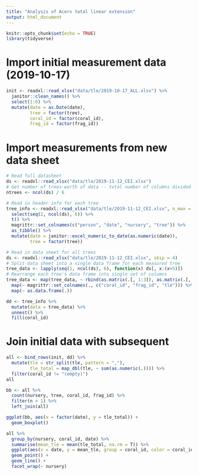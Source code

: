 ```yaml
---
title: "Analysis of Acerv total linear extension"
output: html_document
---
```


```r
knitr::opts_chunk$set(echo = TRUE)
library(tidyverse)
```

# Import initial measurement data (2019-10-17)
```r
init <- readxl::read_xlsx("data/tle/2019-10-17_ALL.xlsx") %>%
  janitor::clean_names() %>%
  select(1:6) %>%
  mutate(date = as.Date(date),
         tree = factor(tree),
         coral_id = factor(coral_id),
         frag_id = factor(frag_id))
```

# Import measurements from new data sheet
```r
# Read full datasheet
ds <- readxl::read_xlsx("data/tle/2019-11-12_CEI.xlsx")
# Get number of trees-worth of data -- total number of columns divided by 6 (6 columns per tree-worth of data)
ntrees <- ncol(ds) / 6

# Read in header info for each tree
tree_info <- readxl::read_xlsx("data/tle/2019-11-12_CEI.xlsx", n_max = 4, col_names = F) %>%
  select(seq(2, ncol(ds), 6)) %>%
  t() %>%
  magrittr::set_colnames(c("person", "date", "nursery", "tree")) %>%
  as_tibble() %>%
  mutate(date = janitor::excel_numeric_to_date(as.numeric(date)),
         tree = factor(tree))

# Read in data sheet for all trees
ds <- readxl::read_xlsx("data/tle/2019-11-12_CEI.xlsx", skip = 4)
# Split data sheet into a single data frame for each measured tree
tree_data <- lapply(seq(1, ncol(ds), 6), function(x) ds[, x:(x+5)])
# Rearrange each tree's data frame into single set of columns
tree_data <- map(tree_data, ~ rbind(as.matrix(.[, 1:3]), as.matrix(.[, 4:6]))) %>%
  map(~ magrittr::set_colnames(., c("coral_id", "frag_id", "tle"))) %>%
  map(~ as.data.frame(.))

dd <- tree_info %>%
  mutate(data = tree_data) %>%
  unnest() %>%
  fill(coral_id)

```

# Join initial data with subsequent
```r
all <- bind_rows(init, dd) %>%
  mutate(tle = str_split(tle, pattern = ","),
         tle_total = map_dbl(tle, ~ sum(as.numeric(.)))) %>%
  filter(coral_id != "(empty)")
all

bb <- all %>%
  count(nursery, tree, coral_id, frag_id) %>%
  filter(n > 1) %>%
  left_join(all)

ggplot(bb, aes(x = factor(date), y = tle_total)) +
  geom_boxplot()
```

```r
all %>%
  group_by(nursery, coral_id, date) %>%
  summarise(mean_tle = mean(tle_total, na.rm = T)) %>%
  ggplot(aes(x = date, y = mean_tle, group = coral_id, color = coral_id)) +
  geom_point() +
  geom_line() +
  facet_wrap(~ nursery)
```

